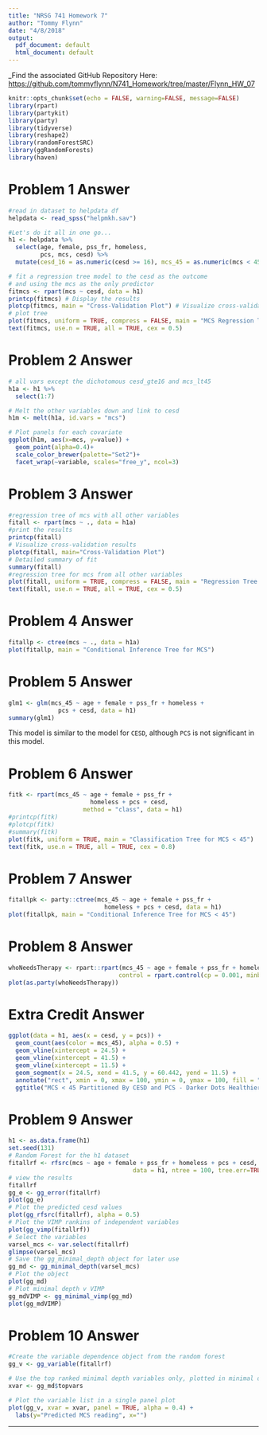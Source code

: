```yaml
---
title: "NRSG 741 Homework 7"
author: "Tommy Flynn"
date: "4/8/2018"
output:
  pdf_document: default
  html_document: default
---
```


_Find the associated GitHub Repository Here: [https://github.com/tommyflynn/N741_Homework/tree/master/Flynn_HW_07](https://github.com/tommyflynn/N741_Homework/tree/master/Flynn_HW_07)

```r
knitr::opts_chunk$set(echo = FALSE, warning=FALSE, message=FALSE)
library(rpart)
library(partykit)
library(party)
library(tidyverse)
library(reshape2)
library(randomForestSRC)
library(ggRandomForests)
library(haven)
```

Problem 1 Answer
================

```r
#read in dataset to helpdata df
helpdata <- read_spss("helpmkh.sav")

#Let's do it all in one go...
h1 <- helpdata %>%
  select(age, female, pss_fr, homeless, 
         pcs, mcs, cesd) %>%
  mutate(cesd_16 = as.numeric(cesd >= 16), mcs_45 = as.numeric(mcs < 45))

# fit a regression tree model to the cesd as the outcome
# and using the mcs as the only predictor
fitmcs <- rpart(mcs ~ cesd, data = h1)
printcp(fitmcs) # Display the results
plotcp(fitmcs, main = "Cross-Validation Plot") # Visualize cross-validation results
# plot tree
plot(fitmcs, uniform = TRUE, compress = FALSE, main = "MCS Regression Tree")
text(fitmcs, use.n = TRUE, all = TRUE, cex = 0.5)
```

Problem 2 Answer
================

```r
# all vars except the dichotomous cesd_gte16 and mcs_lt45
h1a <- h1 %>%
  select(1:7)

# Melt the other variables down and link to cesd
h1m <- melt(h1a, id.vars = "mcs")

# Plot panels for each covariate
ggplot(h1m, aes(x=mcs, y=value)) +
  geom_point(alpha=0.4)+
  scale_color_brewer(palette="Set2")+
  facet_wrap(~variable, scales="free_y", ncol=3)
```


Problem 3 Answer
================

```r
#regression tree of mcs with all other variables
fitall <- rpart(mcs ~ ., data = h1a)
#print the results
printcp(fitall)
# Visualize cross-validation results
plotcp(fitall, main="Cross-Validation Plot") 
# Detailed summary of fit
summary(fitall) 
#regression tree for mcs from all other variables
plot(fitall, uniform = TRUE, compress = FALSE, main = "Regression Tree for MCS Scores from HELP")
text(fitall, use.n = TRUE, all = TRUE, cex = 0.5)
```



Problem 4 Answer
================

```r
fitallp <- ctree(mcs ~ ., data = h1a)
plot(fitallp, main = "Conditional Inference Tree for MCS")
```


Problem 5 Answer
================

```r
glm1 <- glm(mcs_45 ~ age + female + pss_fr + homeless + 
              pcs + cesd, data = h1)
summary(glm1)

```
This model is similar to the model for `CESD`, although `PCS` is not significant in this model.

Problem 6 Answer
================

```r
fitk <- rpart(mcs_45 ~ age + female + pss_fr + 
                       homeless + pcs + cesd, 
                     method = "class", data = h1)
#printcp(fitk)
#plotcp(fitk)
#summary(fitk)
plot(fitk, uniform = TRUE, main = "Classification Tree for MCS < 45")
text(fitk, use.n = TRUE, all = TRUE, cex = 0.8)
```


Problem 7 Answer
================

```r
fitallpk <- party::ctree(mcs_45 ~ age + female + pss_fr + 
                           homeless + pcs + cesd, data = h1)
plot(fitallpk, main = "Conditional Inference Tree for MCS < 45")
```

Problem 8 Answer
================

```r
whoNeedsTherapy <- rpart::rpart(mcs_45 ~ age + female + pss_fr + homeless + pcs + cesd, data = h1, 
                               control = rpart.control(cp = 0.001, minbucket = 20))
plot(as.party(whoNeedsTherapy))
```


Extra Credit Answer
===================

```r
ggplot(data = h1, aes(x = cesd, y = pcs)) +
  geom_count(aes(color = mcs_45), alpha = 0.5) +
  geom_vline(xintercept = 24.5) +
  geom_vline(xintercept = 41.5) +
  geom_vline(xintercept = 11.5) +
  geom_segment(x = 24.5, xend = 41.5, y = 60.442, yend = 11.5) +
  annotate("rect", xmin = 0, xmax = 100, ymin = 0, ymax = 100, fill = "blue", alpha = 0.1) +
  ggtitle("MCS < 45 Partitioned By CESD and PCS - Darker Dots Healthier")
```



Problem 9 Answer
================

```r
h1 <- as.data.frame(h1)
set.seed(131)
# Random Forest for the h1 dataset
fitallrf <- rfsrc(mcs ~ age + female + pss_fr + homeless + pcs + cesd, 
                                   data = h1, ntree = 100, tree.err=TRUE)
# view the results
fitallrf
gg_e <- gg_error(fitallrf)
plot(gg_e)
# Plot the predicted cesd values
plot(gg_rfsrc(fitallrf), alpha = 0.5)
# Plot the VIMP rankins of independent variables
plot(gg_vimp(fitallrf))
# Select the variables
varsel_mcs <- var.select(fitallrf)
glimpse(varsel_mcs)
# Save the gg_minimal_depth object for later use
gg_md <- gg_minimal_depth(varsel_mcs)
# Plot the object
plot(gg_md)
# Plot minimal depth v VIMP
gg_mdVIMP <- gg_minimal_vimp(gg_md)
plot(gg_mdVIMP)
```

Problem 10 Answer
=================

```r
#Create the variable dependence object from the random forest
gg_v <- gg_variable(fitallrf)

# Use the top ranked minimal depth variables only, plotted in minimal depth rank order
xvar <- gg_md$topvars

# Plot the variable list in a single panel plot
plot(gg_v, xvar = xvar, panel = TRUE, alpha = 0.4) +
  labs(y="Predicted MCS reading", x="")

```

---